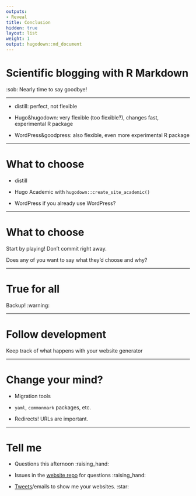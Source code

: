 ```yaml
---
outputs:
- Reveal
title: Conclusion
hidden: true
layout: list
weight: 1
output: hugodown::md_document
---
```


# Scientific blogging with R Markdown

:sob: Nearly time to say goodbye!

---

* distill: perfect, not flexible

* Hugo&hugodown: very flexible (too flexible?), changes fast, experimental R package

* WordPress&goodpress: also flexible, even more experimental R package

---

# What to choose

* distill

* Hugo Academic with `hugodown::create_site_academic()`

* WordPress if you already use WordPress?

---

# What to choose

Start by playing! Don't commit right away.

Does any of you want to say what they'd choose and why?

---

# True for all

Backup! :warning:

---

# Follow development

Keep track of what happens with your website generator

---

# Change your mind?

* Migration tools

* `yaml`, `commonmark` packages, etc.

* Redirects! URLs are important.

---

# Tell me

* Questions this afternoon  :raising_hand:

* Issues in the [website repo](https://github.com/maelle/rmd-blogging-course/issues) for questions  :raising_hand:

* [Tweets](https://twitter.com/ma_salmon)/emails to show me your websites. :star:
